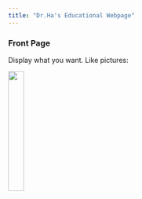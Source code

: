 ```yaml
---
title: "Dr.Ha's Educational Webpage"
---
```


### Front Page

Display what you want. Like pictures:

<img src="Images/cool_image.jpeg" style="width:25%">